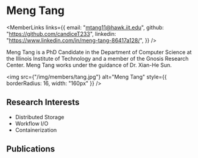 
# Meng Tang

<div style={{display: 'flex', flexDirection: 'row'}}>

<div style={{flex: 1, display: 'flex', flexDirection: 'column'}}>

<MemberLinks
  links={{
    email: "mtang11@hawk.iit.edu",
    github: "https://github.com/candiceT233",
    linkedin: "https://www.linkedin.com/in/meng-tang-86417a128/",
  }}
/>

Meng Tang is a PhD Candidate in the Department of Computer Science at the Illinois Institute of Technology and a member of the Gnosis Research Center. Meng Tang works under the guidance of Dr. Xian-He Sun.

</div>

<div style={{paddingLeft: 32}}>

<img
  src={"/img/members/tang.jpg"}
  alt="Meng Tang"
  style={{ borderRadius: 16, width: "160px" }}
/>

</div>

</div>

## Research Interests

- Distributed Storage
- Workflow I/O
- Containerization

## Publications

<MemberPublications authorShortName="M. Tang" />
